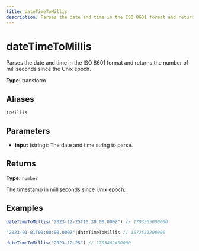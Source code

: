 ```yaml
---
title: dateTimeToMillis
description: Parses the date and time in the ISO 8601 format and returns the number of milliseconds since the Unix epoch.
---
```


# dateTimeToMillis

Parses the date and time in the ISO 8601 format and returns the number of milliseconds since the Unix epoch.

**Type:** transform

## Aliases

`toMillis`

## Parameters

- **input** (string): The date and time string to parse.

## Returns

**Type:** `number`

The timestamp in milliseconds since Unix epoch.

## Examples

```javascript
dateTimeToMillis("2023-12-25T10:30:00.000Z") // 1703505000000
```

```javascript
"2023-01-01T00:00:00.000Z"|dateTimeToMillis // 1672531200000
```

```javascript
dateTimeToMillis("2023-12-25") // 1703462400000
```
